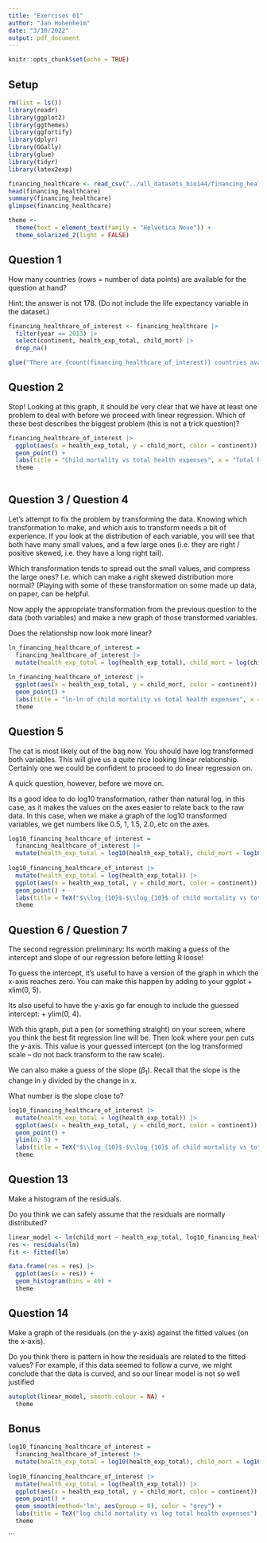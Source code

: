 ```yaml
---
title: "Exercises 01"
author: "Jan Hohenheim"
date: "3/10/2022"
output: pdf_document
---
```


```r
knitr::opts_chunk$set(echo = TRUE)
```

## Setup
```r
rm(list = ls())
library(readr)
library(ggplot2)
library(ggthemes)
library(ggfortify)
library(dplyr)
library(GGally)
library(glue)
library(tidyr)
library(latex2exp)

financing_healthcare <- read_csv("../all_datasets_bio144/financing_healthcare.csv")
head(financing_healthcare)
summary(financing_healthcare)
glimpse(financing_healthcare)

theme <- 
  theme(text = element_text(family = "Helvetica Neue")) +
  theme_solarized_2(light = FALSE)
```
## Question 1
How many countries (rows = number of data points) are available for the question at hand?

Hint: the answer is not 178. (Do not include the life expectancy variable in the dataset.)

```r
financing_healthcare_of_interest <- financing_healthcare |>
  filter(year == 2013) |>
  select(continent, health_exp_total, child_mort) |>
  drop_na()

glue("There are {count(financing_healthcare_of_interest)} countries available")
```

## Question 2
Stop! Looking at this graph, it should be very clear that we have at least one problem to deal with before we proceed with linear regression. Which of these best describes the biggest problem (this is not a trick question)?

```r
financing_healthcare_of_interest |>
  ggplot(aes(x = health_exp_total, y = child_mort, color = continent)) +
  geom_point() +
  labs(title = "Child mortality vs total health expenses", x = "Total health expenses (billions 2011 USD)", y = "Child mortality (1000s of dead children under age 5)") +
  theme
  
```

##  Question 3 / Question 4
Let's attempt to fix the problem by transforming the data. Knowing which transformation to make, and which axis to transform needs a bit of experience. If you look at the distribution of each variable, you will see that both have many small values, and a few large ones (i.e. they are right / positive skewed, i.e. they have a long right tail).

Which transformation tends to spread out the small values, and compress the large ones? I.e. which can make a right skewed distribution more normal? (Playing with some of these transformation on some made up data, on paper, can be helpful.

Now apply the appropriate transformation from the previous question to the data (both variables) and make a new graph of those transformed variables.

Does the relationship now look more linear?
```r
ln_financing_healthcare_of_interest = 
  financing_healthcare_of_interest |>
  mutate(health_exp_total = log(health_exp_total), child_mort = log(child_mort))
  
ln_financing_healthcare_of_interest |>
  ggplot(aes(x = health_exp_total, y = child_mort, color = continent)) +
  geom_point() +
  labs(title = "ln-ln of child mortality vs total health expenses", x = "health expenses (ln million $)", y = "child mortality (ln 1000s of dead children under age 5)") +
  theme
```

##  Question 5
The cat is most likely out of the bag now. You should have log transformed both variables. This will give us a quite nice looking linear relationship. Certainly one we could be confident to proceed to do linear regression on.

A quick question, however, before we move on.

Its a good idea to do log10 transformation, rather than natural log, in this case, as it makes the values on the axes easier to relate back to the raw data. In this case, when we make a graph of the log10 transformed variables, we get numbers like 0.5, 1, 1.5, 2.0, etc on the axes.

```r
log10_financing_healthcare_of_interest = 
  financing_healthcare_of_interest |>
  mutate(health_exp_total = log10(health_exp_total), child_mort = log10(child_mort))
  
log10_financing_healthcare_of_interest |>
  mutate(health_exp_total = log(health_exp_total)) |>
  ggplot(aes(x = health_exp_total, y = child_mort, color = continent)) +
  geom_point() +
  labs(title = TeX("$\\log_{10}$-$\\log_{10}$ of child mortality vs total health expenses"), x = TeX("health expenses ($\\log_{10}$ million $)"), y = TeX("child mortality ($\\log_{10}$ 1000s of dead children under age 5)")) +
  theme
```

## Question 6 / Question 7
The second regression preliminary: Its worth making a guess of the intercept and slope of our regression before letting R loose!

To guess the intercept, it's useful to have a version of the graph in which the x-axis reaches zero. You can make this happen by adding to your ggplot  + xlim(0, 5).

Its also useful to have the y-axis go far enough to include the guessed intercept:  + ylim(0, 4).

With this graph, put a pen (or something straight) on your screen, where you think the best fit regression line will be. Then look where your pen cuts the y-axis. This value is your guessed intercept (on the log transformed scale -- do not back transform to the raw scale).

We can also make a guess of the slope ($\beta_1$). Recall that the slope is the change in y divided by the change in x.

What number is the slope close to?

```r
log10_financing_healthcare_of_interest |>
  mutate(health_exp_total = log(health_exp_total)) |>
  ggplot(aes(x = health_exp_total, y = child_mort, color = continent)) +
  geom_point() +
  ylim(0, 5) +
  labs(title = TeX("$\\log_{10}$-$\\log_{10}$ of child mortality vs total health expenses"), x = TeX("health expenses ($\\log_{10}$ million $)"), y = TeX("child mortality ($\\log_{10}$ 1000s of dead children under age 5)")) +
  theme
```

## Question 13
Make a histogram of the residuals.

Do you think we can safely assume that the residuals are normally distributed?

```r
linear_model <- lm(child_mort ~ health_exp_total, log10_financing_healthcare_of_interest)
res <- residuals(lm)
fit <- fitted(lm)

data.frame(res = res) |>
  ggplot(aes(x = res)) +
  geom_histogram(bins = 40) +
  theme
```

## Question 14
Make a graph of the residuals (on the y-axis) against the fitted values (on the x-axis).

Do you think there is pattern in how the residuals are related to the fitted values? For example, if this data seemed to follow a curve, we might conclude that the data is curved, and so our linear model is not so well justified
```r
autoplot(linear_model, smooth.colour = NA) + 
  theme
```

## Bonus
```r
log10_financing_healthcare_of_interest = 
  financing_healthcare_of_interest |>
  mutate(health_exp_total = log10(health_exp_total), child_mort = log10(child_mort))
  
log10_financing_healthcare_of_interest |>
  mutate(health_exp_total = log(health_exp_total)) |>
  ggplot(aes(x = health_exp_total, y = child_mort, color = continent)) +
  geom_point() +
  geom_smooth(method='lm', aes(group = 0), color = "grey") +
  labs(title = TeX("log child mortality vs log total health expenses"), x = TeX("Total health expenses ($\\log_{10}$ billions 2011 USD)"), y = TeX("Child mortality ($\\log_{10}$ 1000s of dead children under age 5)")) +
  theme
```
```
